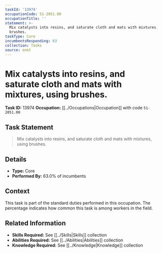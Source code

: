 ```yaml
---
taskId: '13974'
occupationCode: 51-2051.00
occupationTitle: ''
statement: >-
  Mix catalysts into resins, and saturate cloth and mats with mixtures, using
  brushes.
taskType: Core
incumbentsResponding: 63
collection: Tasks
source: onet
---
```

# Mix catalysts into resins, and saturate cloth and mats with mixtures, using brushes.

**Task ID:** 13974
**Occupation:** [[../Occupations|Occupation]] with code `51-2051.00`

## Task Statement

> Mix catalysts into resins, and saturate cloth and mats with mixtures, using brushes.

## Details

- **Type:** Core
- **Performed By:** 63.0% of incumbents

## Context

This task is part of the standard duties performed in this occupation. The percentage indicates how common this task is among workers in the field.

## Related Information

- **Skills Required:** See [[../Skills|Skills]] collection
- **Abilities Required:** See [[../Abilities|Abilities]] collection
- **Knowledge Required:** See [[../Knowledge|Knowledge]] collection
